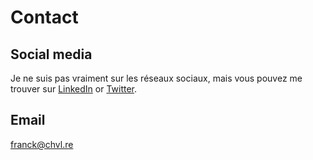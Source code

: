 # Contact

## Social media 

Je ne suis pas vraiment sur les réseaux sociaux, mais vous pouvez me trouver sur [LinkedIn](https://www.linkedin.com/in/franck-chevalier974/) or [Twitter](https://x.com/WaykoDev).

## Email

franck@chvl.re